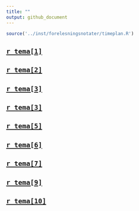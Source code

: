 ```yaml
---
title: ""
output: github_document
---
```


```r
source('../inst/forelesningsnotater/timeplan.R')
```

## [`r tema[1]`](https://github.com/joernih/SFB30820Finansteori/blob/master/inst/forelesningsnotater/1_introduksjon_og_overblikk.pdf)
## [`r tema[2]`](https://github.com/joernih/SFB30820Finansteori/tree/master/inst/forelesningsnotater/2_relevant_risiko_2_obj.pdf)
## [`r tema[3]`](https://github.com/joernih/SFB30820Finansteori/tree/master/inst/forelesningsnotater/3_relevant_risiko_3_N_obj.pdf)
## [`r tema[3]`](https://github.com/joernih/SFB30820Finansteori/tree/master/inst/forelesningsnotater/4_Effisiens.pdf)
## [`r tema[5]`](https://github.com/joernih/SFB30820Finansteori/tree/master/inst/forelesningsnotater/5_Kapitalverdimodellen.pdf)
## [`r tema[6]`](https://github.com/joernih/SFB30820Finansteori/tree/master/inst/forelesningsnotater/6_Langsiktige_finansieringsformer.pdf)
## [`r tema[7]`](https://github.com/joernih/SFB30820Finansteori/tree/master/inst/forelesningsnotater/7_Gjeldsgrad_og_risiko.pdf)
## [`r tema[9]`](https://github.com/joernih/SFB30820Finansteori/tree/master/inst/forelesningsnotater/8_Gjeldsgrad_og_verdi_i_perfekte_kapitalmarkeder.pdf)
## [`r tema[10]`](https://github.com/joernih/SFB30820Finansteori/tree/master/inst/forelesningsnotater/9_Gjeldsgrad_og_verdi_under_imperfeksjoner.pdf)
